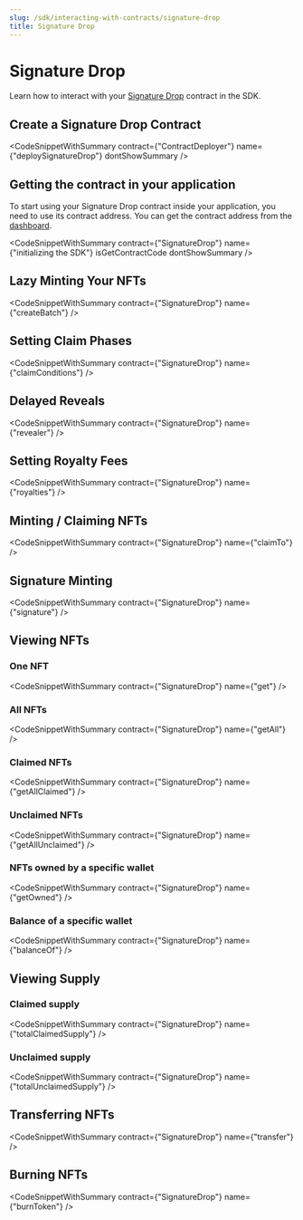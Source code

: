 ---
slug: /sdk/interacting-with-contracts/signature-drop
title: Signature Drop
---


# Signature Drop

Learn how to interact with your [Signature Drop](/pre-built-contracts/signature-drop) contract in the SDK.

## Create a Signature Drop Contract

<CodeSnippetWithSummary
  contract={"ContractDeployer"}
  name={"deploySignatureDrop"}
  dontShowSummary
/>

## Getting the contract in your application

To start using your Signature Drop contract inside your application, you need to use its contract address. You can get the contract address from the [dashboard](https://thirdweb.com/dashboard).

<CodeSnippetWithSummary
  contract={"SignatureDrop"}
  name={"initializing the SDK"}
  isGetContractCode
  dontShowSummary
/>

## Lazy Minting Your NFTs

<CodeSnippetWithSummary contract={"SignatureDrop"} name={"createBatch"} />

## Setting Claim Phases

<CodeSnippetWithSummary contract={"SignatureDrop"} name={"claimConditions"} />

## Delayed Reveals

<CodeSnippetWithSummary contract={"SignatureDrop"} name={"revealer"} />

## Setting Royalty Fees

<CodeSnippetWithSummary contract={"SignatureDrop"} name={"royalties"} />

## Minting / Claiming NFTs

<CodeSnippetWithSummary contract={"SignatureDrop"} name={"claimTo"} />

## Signature Minting

<CodeSnippetWithSummary contract={"SignatureDrop"} name={"signature"} />

## Viewing NFTs

### One NFT

<CodeSnippetWithSummary contract={"SignatureDrop"} name={"get"} />

### All NFTs

<CodeSnippetWithSummary contract={"SignatureDrop"} name={"getAll"} />

### Claimed NFTs

<CodeSnippetWithSummary contract={"SignatureDrop"} name={"getAllClaimed"} />

### Unclaimed NFTs

<CodeSnippetWithSummary contract={"SignatureDrop"} name={"getAllUnclaimed"} />

### NFTs owned by a specific wallet

<CodeSnippetWithSummary contract={"SignatureDrop"} name={"getOwned"} />

### Balance of a specific wallet

<CodeSnippetWithSummary contract={"SignatureDrop"} name={"balanceOf"} />

## Viewing Supply

### Claimed supply

<CodeSnippetWithSummary
  contract={"SignatureDrop"}
  name={"totalClaimedSupply"}
/>

### Unclaimed supply

<CodeSnippetWithSummary
  contract={"SignatureDrop"}
  name={"totalUnclaimedSupply"}
/>

## Transferring NFTs

<CodeSnippetWithSummary contract={"SignatureDrop"} name={"transfer"} />

## Burning NFTs

<CodeSnippetWithSummary contract={"SignatureDrop"} name={"burnToken"} />

